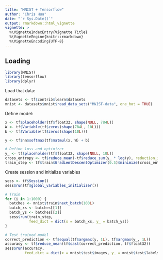 ```yaml
---
title: "MNIST + Tensorflow"
author: "Chris Hua"
date: "`r Sys.Date()`"
output: rmarkdown::html_vignette
vignette: >
  %\VignetteIndexEntry{Vignette Title}
  %\VignetteEngine{knitr::rmarkdown}
  %\VignetteEncoding{UTF-8}
---
```


## Loading

```r
library(MNIST)
library(tensorflow)
library(dplyr)
```

Load that data:

```r
datasets <- tf$contrib$learn$datasets
mnist <- datasets$mnist$read_data_sets("MNIST-data", one_hot = TRUE)
```

Define model:

```r
x <- tf$placeholder(tf$float32, shape(NULL, 784L))
W <- tf$Variable(tf$zeros(shape(784L, 10L)))
b <- tf$Variable(tf$zeros(shape(10L)))

y <- tf$nn$softmax(tf$matmul(x, W) + b)

# Define loss and optimizer
y_ <- tf$placeholder(tf$float32, shape(NULL, 10L))
cross_entropy <- tf$reduce_mean(-tf$reduce_sum(y_ * log(y), reduction_indices=1L))
train_step <- tf$train$GradientDescentOptimizer(0.5)$minimize(cross_entropy)
```

Create session and initialize  variables

```r
sess <- tf$Session()
sess$run(tf$global_variables_initializer())
```

```r
# Train
for (i in 1:1000) {
  batches <- mnist$train$next_batch(100L)
  batch_xs <- batches[[1]]
  batch_ys <- batches[[2]]
  sess$run(train_step,
           feed_dict = dict(x = batch_xs, y_ = batch_ys))
}
```

```r
# Test trained model
correct_prediction <- tf$equal(tf$argmax(y, 1L), tf$argmax(y_, 1L))
accuracy <- tf$reduce_mean(tf$cast(correct_prediction, tf$float32))
sess$run(accuracy,
         feed_dict = dict(x = mnist$test$images, y_ = mnist$test$labels))
```

